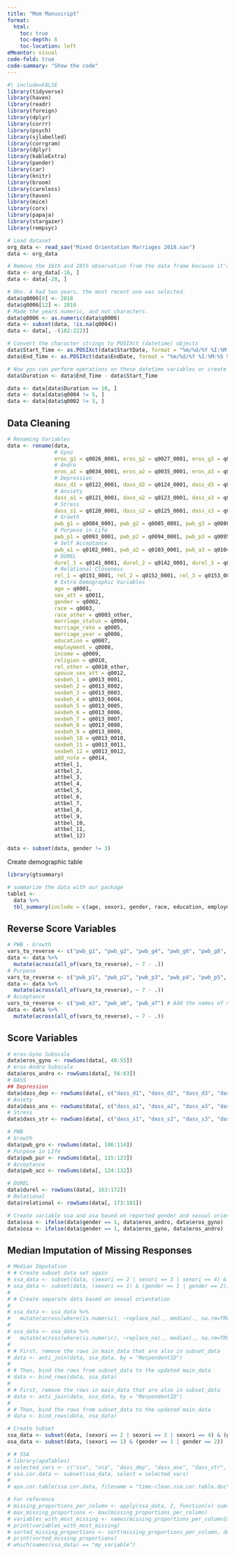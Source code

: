 ```yaml
---
title: "Mom Manuscript"
format:
  html:
    toc: true
    toc-depth: 6
    toc-location: left
eMeantor: visual
code-fold: true
code-summary: "Show the code"
---
```


```r
#| include=FALSE
library(tidyverse)
library(haven)
library(readr)
library(foreign)
library(dplyr)
library(corrr)
library(psych)
library(sjlabelled)
library(corrgram)
library(dplyr)
library(kableExtra)
library(pander)
library(car)
library(knitr)
library(broom)
library(careless)
library(haven)
library(mice)
library(corx)
library(papaja)
library(stargazer)
library(rempsyc)
```

```r
# Load dataset
org_data <- read_sav("Mixed Orientation Marriages 2018.sav")
data <- org_data

# Remove the 16th and 28th observation from the data frame because it's flawwed.
data <- org_data[-16, ]
data <- data[-28, ]

# Obv. 4 had two years, the most recent one was selected. 
data$q0006[8] <- 2018
data$q0006[12] <- 2016
# Made the years numeric, and not characters. 
data$q0006 <- as.numeric(data$q0006)
data <- subset(data, !is.na(q0004))
data <- data[, -(182:222)]

# Convert the character strings to POSIXct (datetime) objects
data$Start_Time <- as.POSIXct(data$StartDate, format = "%m/%d/%Y %I:%M:%S %p")
data$End_Time <- as.POSIXct(data$EndDate, format = "%m/%d/%Y %I:%M:%S %p")

# Now you can perform operations on these datetime variables or create a new one based on them
data$Duration <- data$End_Time - data$Start_Time

data <- data[data$Duration >= 10, ]
data <- data[data$q0004 != 5, ]
data <- data[data$q0002 != 3, ]
```

## Data Cleaning

```r
# Renaming Variables
data <- rename(data, 
               # Gyno
               eros_g1 = q0026_0001, eros_g2 = q0027_0001, eros_g3 = q0028_0001, eros_g4 = q0029_0001, eros_g5 = q0030_0001, eros_g6 = q0031_0001, eros_g7 = q0032_0001, eros_g8 = q0033_0001, 
               # Andro
               eros_a1 = q0034_0001, eros_a2 = q0035_0001, eros_a3 = q0036_0001, eros_a4 = q0037_0001, eros_a5 = q0038_0001, eros_a6 = q0039_0001, eros_a7 = q0040_0001, eros_a8 = q0041_0001,
               # Depression
               dass_d1 = q0122_0001, dass_d2 = q0124_0001, dass_d3 = q0129_0001, dass_d4 = q0132_0001, dass_d5 = q0135_0001, dass_d6 = q0136_0001, dass_d7 = q0140_0001,
               # Anxiety
               dass_a1 = q0121_0001, dass_a2 = q0123_0001, dass_a3 = q0126_0001, dass_a4 = q0128_0001, dass_a5 = q0134_0001, dass_a6 = q0138_0001, dass_a7 = q0139_0001, 
               # Stress
               dass_s1 = q0120_0001, dass_s2 = q0125_0001, dass_s3 = q0127_0001, dass_s4 = q0130_0001, dass_s5 = q0131_0001, dass_s6 = q0133_0001, dass_s7 = q0137_0001,
               # Growth
               pwb_g1 = q0084_0001, pwb_g2 = q0085_0001, pwb_g3 = q0086_0001, pwb_g4 = q0087_0001, pwb_g5 = q0088_0001, pwb_g6 = q0089_0001, pwb_g7 = q0090_0001, pwb_g8 = q0091_0001, pwb_g9 = q0092_0001,
               # Purpose in Life
               pwb_p1 = q0093_0001, pwb_p2 = q0094_0001, pwb_p3 = q0095_0001, pwb_p4 = q0096_0001, pwb_p5 = q0097_0001, pwb_p6 = q0098_0001, pwb_p7 = q0099_0001, pwb_p8 = q0100_0001, pwb_p9 = q0101_0001, 
               # Self Acceptance
               pwb_a1 = q0102_0001, pwb_a2 = q0103_0001, pwb_a3 = q0104_0001, pwb_a4 = q0105_0001, pwb_a5 = q0106_0001, pwb_a6 = q0107_0001, pwb_a7 = q0108_0001, pwb_a8 = q0109_0001, pwb_a9 = q0110_0001,
               # DUREL
               durel_1 = q0141_0001, durel_2 = q0142_0001, durel_3 = q0143_0001, durel_4 = q0144_0001, durel_5 = q0145_0001, durel_6 = q0146_0001, durel_7 = q0147_0001, durel_8 = q0148_0001, durel_9 = q0149_0001, durel_10 = q0150_0001,
               # Relational Closeness
               rel_1 = q0151_0001, rel_2 = q0152_0001, rel_3 = q0153_0001, rel_4 = q0154_0001, rel_5 = q0155_0001, rel_6 = q0156_0001, rel_7 = q0157_0001, rel_8 = q0158_0001, rel_9 = q0159_0001,
               # Extra Demographic Variables
               age = q0001,
               sex_att = q0011, 
               gender = q0002,
               race = q0003,
               race_other = q0003_other,
               marriage_status = q0004,
               marriage_rate = q0005,
               marriage_year = q0006,
               education = q0007,
               employment = q0008,
               income = q0009,
               religion = q0010,
               rel_other = q0010_other,
               spouse_sex_att = q0012,
               sexbeh_1 = q0013_0001,
               sexbeh_2 = q0013_0002,
               sexbeh_3 = q0013_0003,
               sexbeh_4 = q0013_0004,
               sexbeh_5 = q0013_0005,
               sexbeh_6 = q0013_0006,
               sexbeh_7 = q0013_0007,
               sexbeh_8 = q0013_0008,
               sexbeh_9 = q0013_0009,
               sexbeh_10 = q0013_0010,
               sexbeh_11 = q0013_0011,
               sexbeh_12 = q0013_0012,
               add_note = q0014,
               attbel_1,
               attbel_2,
               attbel_3,
               attbel_4,
               attbel_5,
               attbel_6,
               attbel_7,
               attbel_8,
               attbel_9,
               attbel_10,
               attbel_11,
               attbel_12)

data <- subset(data, gender != 3)
```

Create demographic table

```r
library(gtsummary)

# summarize the data with our package
table1 <- 
  data %>%
  tbl_summary(include = c(age, sexori, gender, race, education, employment, income, rel_affiliation, spouse_so))
```

## Reverse Score Variables

```r
# PWB - Growth
vars_to_reverse <- c("pwb_g1", "pwb_g2", "pwb_g4", "pwb_g6", "pwb_g8", "pwb_g9") # Add the names of variables to reverse
data <- data %>%
  mutate(across(all_of(vars_to_reverse), ~ 7 - .))
# Purpose
vars_to_reverse <- c("pwb_p1", "pwb_p2", "pwb_p3", "pwb_p4", "pwb_p5", "pwb_p9") # Add the names of variables to reverse
data <- data %>%
  mutate(across(all_of(vars_to_reverse), ~ 7 - .))
# Acceptance
vars_to_reverse <- c("pwb_a3", "pwb_a6", "pwb_a7") # Add the names of variables to reverse
data <- data %>%
  mutate(across(all_of(vars_to_reverse), ~ 7 - .))
```

## Score Variables

```r
# eros-Gyno Subscale
data$eros_gyno <- rowSums(data[, 48:55])
# eros-Andro Subscale
data$eros_andro <- rowSums(data[, 56:63])
# DASS
## Depression
data$dass_dep <- rowSums(data[, c("dass_d1", "dass_d2", "dass_d3", "dass_d4", "dass_d5", "dass_d6", "dass_d7")], na.rm = TRUE)
# Aniety
data$dass_anx <- rowSums(data[, c("dass_a1", "dass_a2", "dass_a3", "dass_a4", "dass_a5", "dass_a6", "dass_a7")], na.rm = TRUE)
# Stress
data$dass_str <- rowSums(data[, c("dass_s1", "dass_s2", "dass_s3", "dass_s4", "dass_s5", "dass_s6", "dass_s7")], na.rm = TRUE)

# PWB
# Growth
data$pwb_gro <- rowSums(data[, 106:114])
# Purpose in LIfe
data$pwb_pur <- rowSums(data[, 115:123])
# Acceptance
data$pwb_acc <- rowSums(data[, 124:132])

# DUREL
data$durel <- rowSums(data[, 163:172])
# Relational
data$relational <- rowSums(data[, 173:181])
```

```r
# Create variable ssa and osa based on reported gender and sexual orientation
data$ssa <- ifelse(data$gender == 1, data$eros_andro, data$eros_gyno)
data$osa <- ifelse(data$gender == 1, data$eros_gyno, data$eros_andro)
```

## Median Imputation of Missing Responses

```r
# Median Imputation
# # Create subset data set again
# ssa_data <- subset(data, (sexori == 2 | sexori == 3 | sexori == 4) & (gender == 1 | gender == 2))
# osa_data <- subset(data, (sexori == 1) & (gender == 1 | gender == 2))
# 
# # Create separate data based on sexual orientation
# 
# ssa_data <- ssa_data %>%
#   mutate(across(where(is.numeric), ~replace_na(., median(., na.rm=TRUE))))
# 
# osa_data <- osa_data %>%
#   mutate(across(where(is.numeric), ~replace_na(., median(., na.rm=TRUE))))
# 
# # First, remove the rows in main_data that are also in subset_data
# data <- anti_join(data, ssa_data, by = "RespondentID")
# 
# # Then, bind the rows from subset_data to the updated main_data
# data <- bind_rows(data, ssa_data)
# 
# # First, remove the rows in main_data that are also in subset_data
# data <- anti_join(data, osa_data, by = "RespondentID")
# 
# # Then, bind the rows from subset_data to the updated main_data
# data <- bind_rows(data, osa_data)
```

```r
# Create Subset
ssa_data <- subset(data, (sexori == 2 | sexori == 3 | sexori == 4) & (gender == 1 | gender == 2))
osa_data <- subset(data, (sexori == 1) & (gender == 1 | gender == 2))
```

```r
# # SSA
# library(apaTables)
# selected_vars <- c("ssa", "osa", "dass_dep", "dass_anx", "dass_str", "pwb_gro", "pwb_pur", "pwb_acc", "durel", "relational")
# ssa.cor.data <- subset(ssa_data, select = selected_vars)
# 
# apa.cor.table(ssa.cor.data, filename = "time-clean.ssa.cor.table.doc")
```

```r
# For reference
# missing_proportions_per_column <- apply(ssa_data, 2, function(x) sum(is.na(x)) / length(x))
# max_missing_proportions <- max(missing_proportions_per_column)
# variables_with_most_missing <- names(missing_proportions_per_column[missing_proportions_per_column == max_missing_proportions])
# print(variables_with_most_missing)
# sorted_missing_proportions <- sort(missing_proportions_per_column, decreasing = TRUE)
# print(sorted_missing_proportions)
# which(names(ssa_data) == "my_variable")
```
